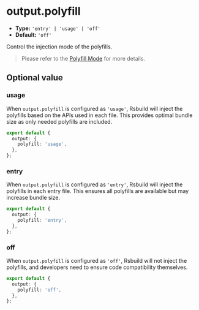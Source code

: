 # output.polyfill

- **Type:** `'entry' | 'usage' | 'off'`
- **Default:** `'off'`

Control the injection mode of the polyfills.

> Please refer to the [Polyfill Mode](/guide/advanced/browser-compatibility#polyfill-mode) for more details.

## Optional value

### usage

When `output.polyfill` is configured as `'usage'`, Rsbuild will inject the polyfills based on the APIs used in each file. This provides optimal bundle size as only needed polyfills are included.

```ts title="rsbuild.config.ts"
export default {
  output: {
    polyfill: 'usage',
  },
};
```

### entry

When `output.polyfill` is configured as `'entry'`, Rsbuild will inject the polyfills in each entry file. This ensures all polyfills are available but may increase bundle size.

```ts title="rsbuild.config.ts"
export default {
  output: {
    polyfill: 'entry',
  },
};
```

### off

When `output.polyfill` is configured as `'off'`, Rsbuild will not inject the polyfills, and developers need to ensure code compatibility themselves.

```ts title="rsbuild.config.ts"
export default {
  output: {
    polyfill: 'off',
  },
};
```
